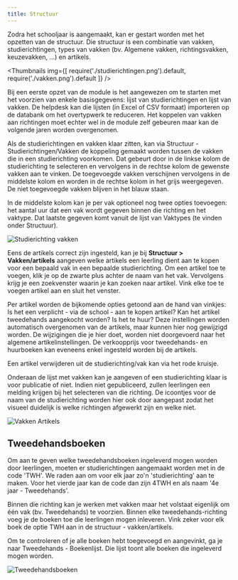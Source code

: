 ```yaml
---
title: Structuur
---
```


Zodra het schooljaar is aangemaakt, kan er gestart worden met het opzetten van de structuur. Die structuur is een combinatie van vakken, studierichtingen, types van vakken (bv. Algemene vakken, richtingsvakken, keuzevakken, ...) en artikels.

<Thumbnails img={[
    require('./studierichtingen.png').default, 
    require('./vakken.png').default
]} />

Bij een eerste opzet van de module is het aangewezen om te starten met het voorzien van enkele basisgegevens: lijst van studierichtingen en lijst van vakken. De helpdesk kan die lijsten (in Excel of CSV formaat) importeren op de databank om het overtypwerk te reduceren. Het koppelen van vakken aan richtingen moet echter wel in de module zelf gebeuren maar kan de volgende jaren worden overgenomen.

Als de studierichtingen en vakken klaar zitten, kan via Structuur - Studierichtingen/Vakken de koppeling gemaakt worden tussen de vakken die in een studierichting voorkomen. Dat gebeurt door in de linkse kolom de studierichting te selecteren en vervolgens in de rechtse kolom de gewenste vakken aan te vinken. De toegevoegde vakken verschijnen vervolgens in de middelste kolom en worden in de rechtse kolom in het grijs weergegeven. De niet toegevoegde vakken blijven in het blauw staan.

In de middelste kolom kan je per vak optioneel nog twee opties toevoegen: het aantal uur dat een vak wordt gegeven binnen die richting en het vaktype. Dat laatste gegeven komt vanuit de lijst van Vaktypes (te vinden onder Structuur). 

![Studierichting vakken](./studierichting_vakken.png)

Eens de artikels correct zijn ingesteld, kan je bij **Structuur > Vakken/artikels** aangeven welke artikels een leerling dient aan te kopen voor een bepaald vak in een bepaalde studierichting. Om een artikel toe te voegen, klik je op de zwarte plus achter de naam van het vak. Vervolgens krijg je een zoekvenster waarin je kan zoeken naar artikel. Vink elke toe te voegen artikel aan en sluit het venster.

Per artikel worden de bijkomende opties getoond aan de hand van vinkjes: Is het een verplicht - via de school - aan te kopen artikel? Kan het artikel tweedehands aangekocht worden? Is het te huur? Deze instellingen worden automatisch overgenomen van de artikels, maar kunnen hier nog gewijzigd worden. De wijzigingen die je hier doet, worden niet doorgevoerd naar het algemene artikelinstellingen. De verkoopprijs voor tweedehands- en huurboeken kan eveneens enkel ingesteld worden bij de artikels.  

Een artikel verwijderen uit de studierichting/vak kan via het rode kruisje.

Onderaan de lijst met vakken kan je aangeven of een studierichting klaar is voor publicatie of niet. Indien niet gepubliceerd, zullen leerlingen een melding krijgen bij het selecteren van die richting. De icoontjes voor de naam van de studierichting worden hier ook door aangepast zodat het visueel duidelijk is welke richtingen afgewerkt zijn en welke niet.

![Vakken Artikels](./vakken_artikels.png)

## Tweedehandsboeken

Om aan te geven welke tweedehandsboeken ingeleverd mogen worden door leerlingen, moeten er studierichtingen aangemaakt worden met in de code 'TWH'. We raden aan om voor elk jaar zo'n 'studierichting' aan te maken. Voor het vierde jaar kan de code dan zijn 4TWH en als naam '4e jaar - Tweedehands'.

Binnen die richting kan je werken met vakken maar het volstaat eigenlijk om één vak (bv. Tweedehands) te voorzien. Binnen elke tweedehands-richting voeg je de boeken toe die leerlingen mogen inleveren. Vink zeker voor elk boek de optie TWH aan in de structuur - vakken/artikels.

Om te controleren of je alle boeken hebt toegevoegd en aangevinkt, ga je naar Tweedehands - Boekenlijst. Die lijst toont alle boeken die ingeleverd mogen worden.

![Tweedehandsboeken](./tweedehands.png)